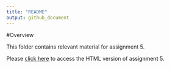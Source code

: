 ```yaml
---
title: "README"
output: github_document
---
```


#Overview

This folder contains relevant material for assignment 5.

Please [click here](https://stat545-ubc-hw-2019-20.github.io/stat545-hw-lijingyiran/hw_04/a5.html) to access the HTML version of assignment 5. 
